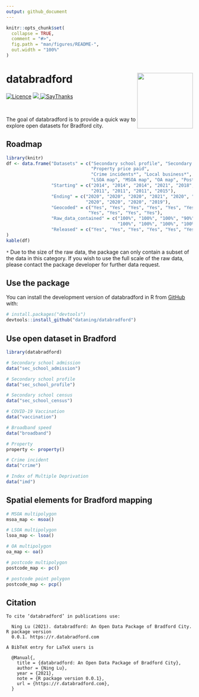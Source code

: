 ```yaml
---
output: github_document
---
```


<!-- README.md is generated from README.Rmd. Please edit that file -->

```r
knitr::opts_chunk$set(
  collapse = TRUE,
  comment = "#>",
  fig.path = "man/figures/README-",
  out.width = "100%"
)
```

# databradford <img src="man/figures/logo.png" align="right" width = 150/>

<!-- badges: start -->
</tr>
</thead>
<tbody>
<tr class="odd">
<td align="left">
<a href="https://opensource.org/licenses/MIT"><img src="https://img.shields.io/badge/License-MIT-yellow.svg" alt="Licence"></a>
</td>
<td align="left">
<a href="https://codecov.io/gh/dataning/databradford">
  <img src="https://codecov.io/gh/dataning/databradford/branch/master/graph/badge.svg?token=W1J9I2X338"/>
</a>
</td>
</tr>
<tr class="odd">
<td align="left">
<a href="https://saythanks.io/to/datalulu%40gmail.com"><img src="https://img.shields.io/badge/Say%20Thanks-!-1EAEDB.svg" alt="SayThanks"></a>
</td>
</tr>
</tbody>
</table>
<br>

<!-- badges: end -->

The goal of databradford is to provide a quick way to explore open datasets for Bradford city.

## Roadmap

```r
library(knitr)
df <- data.frame("Datasets" = c("Secondary school profile", "Secondary school census", "Secondary school admission", "COVID-19 Vaccination", "Broadband speed", 
                                "Property price paid",
                                "Crime incidents*", "Local business*", "Air quality", 
                                "LSOA map", "MSOA map", "OA map", "Postcode map", "Index of Multiple Deprivation"),
                 "Starting" = c("2014", "2014", "2014", "2021", "2018", "1995", "2011", "2010", "2015", "2011",
                                "2011", "2011", "2011", "2015"), 
                 "Ending" = c("2020", "2020", "2020", "2021", "2020", "2021", "2020", "2020", "2020", "2020",
                              "2020", "2020", "2020", "2019"),
                 "Geocoded" = c("Yes", "Yes", "Yes", "Yes", "Yes", "Yes", "Yes", "Yes", "No", "Yes", 
                               "Yes", "Yes", "Yes", "Yes"),
                 "Raw_data_contained" = c("100%", "100%", "100%", "90%", "100%", "100%", "6.9%", "20%", "100%", "100%",
                                          "100%", "100%", "100%", "100%"), 
                 "Released" = c("Yes", "Yes", "Yes", "Yes", "Yes", "Yes", "Yes", "No", "No", "Yes", "Yes", "Yes", "Yes", "Yes")
)
kable(df)
```

`*` Due to the size of the raw data, the package can only contain a subset of the data in this category. If you wish to use the full scale of the raw data, please contact the package developer for further data request.
  

## Use the package

You can install the development version of databradford in R from [GitHub](https://github.com/) with:

``` r
# install.packages("devtools")
devtools::install_github("dataning/databradford")
```

## Use open dataset in Bradford

```r
library(databradford)

# Secondary school admission
data("sec_school_admission")

# Secondary school profile
data("sec_school_profile")

# Secondary school census
data("sec_school_census")

# COVID-19 Vaccination
data("vaccination")

# Broadband speed
data("broadband")

# Property
property <- property()

# Crime incident
data("crime")

# Index of Multiple Deprivation
data("imd")

```

## Spatial elements for Bradford mapping

```r
# MSOA multipolygon
msoa_map <- msoa()

# LSOA multipolygon
lsoa_map <- lsoa()

# OA multipolygon
oa_map <- oa()

# postcode multipolygon
postcode_map <- pc()

# postcode point polygon
postcode_map <- pcp()
```

## Citation

```{}
To cite ‘databradford’ in publications use:

  Ning Lu (2021). databradford: An Open Data Package of Bradford City. R package version
  0.0.1. https://r.databradford.com

A BibTeX entry for LaTeX users is

  @Manual{,
    title = {databradford: An Open Data Package of Bradford City},
    author = {Ning Lu},
    year = {2021},
    note = {R package version 0.0.1},
    url = {https://r.databradford.com},
  }
```

